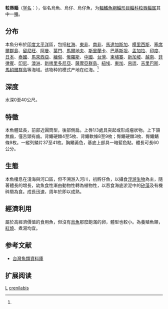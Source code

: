 {{Speciesbox 
| status = NE
| status_system = IUCN3.1
| status_ref = 
| taxon = Crenimugil crenilabis  
| authority =  Forskål, 1775<ref name='id7009'>{{cite web| url =http://www.bioinfo.cn/db05/BjdwSpecies.php?action=view&id=7009| title =粒唇鲻| work =中国动物物种编目数据库| publisher =中国科学院微生物研究所| author =中国科学院动物研究所| accessdate =2009-04-11| deadurl =yes| archiveurl =https://web.archive.org/web/20160305073857/http://www.bioinfo.cn/db05/BjdwSpecies.php?action=view&id=7009| archivedate =2016-03-05}}</ref>
| synonyms = *''Mugil crenilabis''<br /><small>Forsskål, 1775</small>
*''Querimana crenilabis''<br /><small>Forsskål, 1775</small>
*''Mugil cirrhostomus''<br /><small>Forster, 1801</small>
*''Mugil rueppellii''<br /><small>Günther, 1861</small>
*''Mugil neocalidonicus''<br /><small>Castelnau, 1873</small>
*''Oedalechilus cirrhostomus''<br /><small>Forster, 1801</small>
*''Mugil lauvergnii''<br /><small>Eydoux & Souleyet, 1850</small>
*''Mugil ruppellii''<br /><small>Günther, 1861</small>
*''Mugil macrocheilus''<br /><small>Bleeker, 1854</small>
*''Liza crenilabis''<br /><small>Forsskål, 1775</small>
*''Mugil neocaledonicus''<br /><small>Castelnau, 1873</small>
*''Mugil fasciatus''<br /><small>Valenciennes, 1836</small>
*''Chelon crenilabis''<br /><small>Forsskål, 1775</small>
}}

'''粒唇鲻'''（[[学名|学名]]：{{lang|la|''Crenimugil crenilabis''}}），俗名烏魚、烏仔、烏仔魚，为[[輻鰭魚綱|輻鰭魚綱]][[鯔形目|鯔形目]][[鲻科|鲻科]][[粒唇鲻属|粒唇鲻属]]其中一[[種|種]]。

==分布==
本魚分布於[[印度|印度]][[太平洋|太平洋]]區，包括[[紅海|紅海]]、[[東非|東非]]、[[南非|南非]]、[[馬達加斯加|馬達加斯加]]、[[模里西斯|模里西斯]]、[[塞席爾群島|塞席爾群島]]、[[留尼旺|留尼旺]]、[[阿曼|阿曼]]、[[葉門|葉門]]、[[馬爾地夫|馬爾地夫]]、[[斯里蘭卡|斯里蘭卡]]、[[巴基斯坦|巴基斯坦]]、[[孟加拉|孟加拉]]、[[印度|印度]]、[[日本|日本]]、[[泰國|泰國]]、[[馬來西亞|馬來西亞]]、[[緬甸|緬甸]]、[[俄羅斯|俄羅斯]]、[[中國|中國]]、[[台灣|台灣]]、[[柬埔寨|柬埔寨]]、[[新加坡|新加坡]]、[[越南|越南]]、[[菲律賓|菲律賓]]、[[印尼|印尼]]、[[澳洲|澳洲]]、[[新喀里多尼亞|新喀里多尼亞]]、[[薩摩亞群島|薩摩亞群島]]、[[紐埃|紐埃]]、[[東加|東加]]、[[帛琉|帛琉]]、[[吉里巴斯|吉里巴斯]]、[[馬紹爾群島|馬紹爾群島]]等海域。该物种的模式产地在红海。<ref name='id7009'/>

==深度==
水深0至40公尺。

==特徵==
本魚體延長，前部近圓筒型，後部側扁。上唇1/3處具突起或形成瘤狀物。上下頷無齒，僅舌頭有齒。背鰭硬棘4至5枚、背鰭軟條8至9枚；臀鰭硬棘3枚、臀鰭鰭條9枚。一縱列鱗片37至41枚。胸鰭黃色，基底上部具一暗藍色點。體長可長60公分。

==生態==
本魚棲息在淺海與河口區，但不溯游入河川，初孵仔魚，以攝食[[浮游生物|浮游生物]]為主，隨著體長的增長，幼魚食性漸由動物性轉為植物性，以吞食海底淤泥中的[[矽藻|矽藻]]及有機碎屑為食。成長迅速，周年於即以成熟。

==經濟利用==
屬於高經濟價值的食用魚，但沒有[[烏魚|烏魚]]那麼飽滿的卵，體型也較小。為養殖魚類，[[紅燒|紅燒]]、煮湯均宜。

== 参考文献 ==
{{reflist}}
*[http://fishdb.sinica.edu.tw/ 台灣魚類資料庫]

== 扩展阅读 ==
{{refbegin}}
{{wikispecies-inline|Crenimugil crenilabis|粒唇鲻}}
{{refend}}
{{Taxonbar|from=Q777542}}

[[Category:食用鱼|L]]
[[Category:粒唇鲻属|crenilabis]]